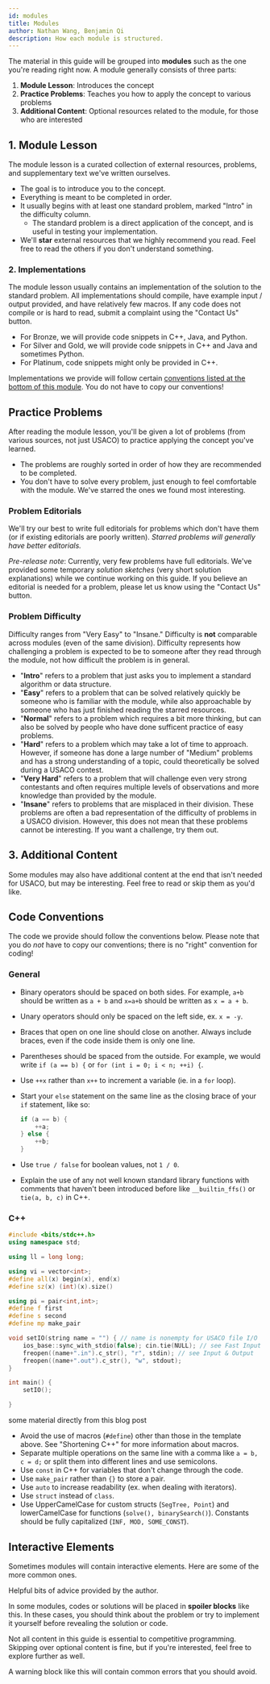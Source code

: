 ```yaml
---
id: modules
title: Modules
author: Nathan Wang, Benjamin Qi
description: How each module is structured.
---
```


The material in this guide will be grouped into **modules** such as the one you're reading right now. A module generally consists of three parts:

1. **Module Lesson**: Introduces the concept
2. **Practice Problems**: Teaches you how to apply the concept to various problems
3. **Additional Content**: Optional resources related to the module, for those who are interested

## 1. Module Lesson

The module lesson is a curated collection of external resources, problems, and supplementary text we've written ourselves.

- The goal is to introduce you to the concept.
- Everything is meant to be completed in order.
- It usually begins with at least one standard problem, marked "Intro" in the difficulty column.
    - The standard problem is a direct application of the concept, and is useful in testing your implementation.
- We'll **star** external resources that we highly recommend you read. Feel free to read the others if you don't understand something.

### 2. Implementations

The module lesson usually contains an implementation of the solution to the standard problem. All implementations should compile, have example input / output provided, and have relatively few macros. If any code does not compile or is hard to read, submit a complaint using the "Contact Us" button.

- For Bronze, we will provide code snippets in C++, Java, and Python.
- For Silver and Gold, we will provide code snippets in C++ and Java and sometimes Python.
- For Platinum, code snippets might only be provided in C++.

Implementations we provide will follow certain [conventions listed at the bottom of this module](#code-conventions). You do not have to copy our conventions!

## Practice Problems

After reading the module lesson, you'll be given a lot of problems (from various sources, not just USACO) to practice applying the concept you've learned.

- The problems are roughly sorted in order of how they are recommended to be completed.
- You don't have to solve every problem, just enough to feel comfortable with the module. We've starred the ones we found most interesting.

### Problem Editorials

We'll try our best to write full editorials for problems which don't have them (or if existing editorials are poorly written). _Starred problems will generally have better editorials._

_Pre-release note_: Currently, very few problems have full editorials. We've provided some temporary _solution sketches_ (very short solution explanations) while we continue working on this guide. If you believe an editorial is needed for a problem, please let us know using the "Contact Us" button.

### Problem Difficulty

Difficulty ranges from "Very Easy" to "Insane." Difficulty is **not** comparable across modules (even of the same division). Difficulty represents how challenging a problem is expected to be to someone after they read through the module, not how difficult the problem is in general.

- "**Intro**" refers to a problem that just asks you to implement a standard algorithm or data structure.
- "**Easy**" refers to a problem that can be solved relatively quickly be someone who is familiar with the module, while also approachable by someone who has just finished reading the starred resources.
- "**Normal**" refers to a problem which requires a bit more thinking, but can also be solved by people who have done sufficent practice of easy problems.
- "**Hard**" refers to a problem which may take a lot of time to approach. However, if someone has done a large number of "Medium" problems and has a strong understanding of a topic, could theoretically be solved during a USACO contest.
- "**Very Hard**" refers to a problem that will challenge even very strong contestants and often requires multiple levels of observations and more knowledge than provided by the module.
- "**Insane**" refers to problems that are misplaced in their division. These problems are often a bad representation of the difficulty of problems in a USACO division. However, this does not mean that these problems cannot be interesting. If you want a challenge, try them out.

## 3. Additional Content

Some modules may also have additional content at the end that isn't needed for USACO, but may be interesting. Feel free to read or skip them as you'd like.

## Code Conventions

The code we provide should follow the conventions below. Please note that you do _not_ have to copy our conventions; there is no "right" convention for coding!

### General

 - Binary operators should be spaced on both sides. For example, `a+b` should be written as `a + b` and `x=a+b` should be written as `x = a + b`.
 - Unary operators should only be spaced on the left side, ex. `x = -y`.
 - Braces that open on one line should close on another. Always include braces, even if the code inside them is only one line.
 - Parentheses should be spaced from the outside. For example, we would write `if (a == b) {` or `for (int i = 0; i < n; ++i) {`.
 - Use `++x` rather than `x++` to increment a variable (ie. in a `for` loop).
 - Start your `else` statement on the same line as the closing brace of your `if` statement, like so:

	```cpp
	if (a == b) {
		++a;
	} else {
		++b;
	}
	```

 - Use `true / false` for boolean values, not `1 / 0`. 
 - Explain the use of any not well known standard library functions with comments that haven't been introduced before like `__builtin_ffs()` or `tie(a, b, c)` in C++. 

<LanguageSection>

<CPPSection>

### C++

```cpp
#include <bits/stdc++.h>
using namespace std;

using ll = long long;

using vi = vector<int>;
#define all(x) begin(x), end(x)
#define sz(x) (int)(x).size()

using pi = pair<int,int>;
#define f first
#define s second
#define mp make_pair

void setIO(string name = "") { // name is nonempty for USACO file I/O
	ios_base::sync_with_stdio(false); cin.tie(NULL); // see Fast Input & Output
	freopen((name+".in").c_str(), "r", stdin); // see Input & Output
	freopen((name+".out").c_str(), "w", stdout);
}

int main() {
	setIO();

}
```

<resources>
	<resource source = "CF" title = "Competitive C++ Manifesto" url="blog/entry/64218"> some material directly from this blog post</resource> 
</resources>

<!-- Avoid using tabs? Does this cause any problems on usaco-guide? -->

<!-- Any preferences? Also, this doesn't apply to the custom sorting module, make sure to include all 3! :) -->

 - Avoid the use of macros (`#define`) other than those in the template above. See "Shortening C++" for more information about macros.
 - Separate multiple operations on the same line with a comma like `a = b, c = d;` or split them into different lines and use semicolons.
 - Use `const` in C++ for variables that don't change through the code.
 - Use `make_pair` rather than `{}` to store a pair. 
 - Use `auto` to increase readability (ex. when dealing with iterators). 
 - Use `struct` instead of `class`. <!-- Even if you are copy pasting a `struct`, space it out rather than squeezing it into one line. -->
 - Use UpperCamelCase for custom structs (`SegTree, Point`) and lowerCamelCase for functions (`solve(), binarySearch()`). Constants should be fully capitalized (`INF, MOD, SOME_CONST`). 

</CPPSection>

<JavaSection />
<PySection />

</LanguageSection>

## Interactive Elements

Sometimes modules will contain interactive elements. Here are some of the more common ones.

<info-block title="Pro Tip">

Helpful bits of advice provided by the author.

<!-- Tips on how to become legend in CP and better at competitve programming by Benjamin Qi, exactly what you wanted when you spam DM'd him! Definitely take these tips seriously. Don't uncomment this. -->

</info-block>

<spoiler title="Hidden Content">

In some modules, codes or solutions will be placed in **spoiler blocks** like this. In these cases, you should think about the problem or try to implement it yourself before revealing the solution or code.

</spoiler>

<optional-content title="Optional Content">

Not all content in this guide is essential to competitive programming. Skipping over optional content is fine, but if you're interested, feel free to explore further as well.

</optional-content>

<warning-block>

A warning block like this will contain common errors that you should avoid.

</warning-block>

<!-- Difficulty should be comparable across a division. Say that you have *almost-solved* a question if you scored at least $n-2$ out of $n$ test cases. At least for platinum, difficulty levels should correspond approximately to the following USA Pre-college almost-solve rates on a USACO contest:

	- Easy: $\ge 40\%$ (ex. Fort Moo, Team Building, Redistricting)
	- Normal: $\ge 20\%$ (ex. Card Game, Balancing, Gathering)
	- Hard: $\ge 10\%$ (ex. Mooriokart, Train Tracking 2, Friendcross)

Old gold problems should probably be bumped up one level. -->

<!-- Re: above. Almost-solved is subjective to problem though. Incorrect greedy "almost solves" deleg."" -->